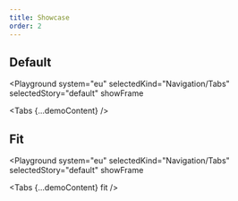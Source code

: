 ```yaml
---
title: Showcase
order: 2
---
```




## Default

<Playground
  system="eu"
  selectedKind="Navigation/Tabs"
  selectedStory="default"
  showFrame
>
  <Tabs {...demoContent} />
</Playground>

## Fit

<Playground
  system="eu"
  selectedKind="Navigation/Tabs"
  selectedStory="default"
  showFrame
>
  <Tabs {...demoContent} fit />
</Playground>
